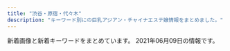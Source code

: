 ```yaml
---
title: "渋谷・原宿・代々木"
description: "キーワード別にの巨乳アジアン・チャイナエステ嬢情報をまとめました。"
---
```


新着画像と新着キーワードをまとめています。
2021年06月09日の情報です。

<DmmAffiliateIns />
<KeywordTable
  shops={
    [
    {
        "img_links": [
            "http://www.e-god.work/images/mobile.jpg",
            "http://www.e-god.work/images/news.jpg",
            "http://www.e-god.work/img/koko1.jpg",
            "http://www.e-god.work/img/koko2.jpg",
            "http://www.e-god.work/img/zb.jpg",
            "http://www.e-god.work/images/1.jpg",
            "http://www.e-god.work/images/tel.jpg",
            "http://www.e-god.work/images/head.jpg",
            "http://www.e-god.work/images/int1.jpg",
            "http://www.e-god.work/img/eri1.jpg",
            "http://www.e-god.work/images/2.jpg",
            "http://www.e-god.work/images/interior_t.jpg",
            "http://www.e-god.work/images/line.png",
            "http://www.e-god.work/img/yuki1.jpg",
            "http://www.e-god.work/images/sys2.jpg",
            "http://www.e-god.work/images/info.jpg",
            "http://www.e-god.work/images/sys1.jpg",
            "http://www.e-god.work/images/ais.jpg",
            "http://www.e-god.work/images/staff_t.jpg",
            "http://www.e-god.work/images/4.jpg",
            "http://www.e-god.work/images/int2.jpg"
        ],
        "name": "\u30b9\u30ef\u30f3",
        "url": "http://www.e-god.work/",
        "keywords": {},
        "station": "JR\u6e0b\u8c37\u99c5\u30cf\u30c1\u516c\u53e3"
    },
    {
        "url": "http://www.ogon.work/",
        "station": "JR\u6e0b\u8c37\u99c5\u30cf\u30c1\u516c\u53e3",
        "name": "\u9ec4\u91d1\u6d77\u5cb8",
        "img_links": [
            "http://www.ogon.work/img/s/s_qa.png",
            "http://www.ogon.work/staff/aya2.jpg",
            "http://www.ogon.work/staff/ayumi2.jpg",
            "http://www.ogon.work/img/contentsbottom.png",
            "http://www.ogon.work/staff/yuki1.jpg",
            "http://www.ogon.work/staff/aya3.jpg",
            "http://www.ogon.work/img/interior.jpg",
            "http://www.ogon.work/staff/momo1.jpg",
            "http://www.ogon.work/staff/ai3.jpg",
            "http://www.ogon.work/staff/ayumi3.jpg",
            "http://www.ogon.work/staff/ai2.jpg",
            "http://www.ogon.work/staff/aya1.jpg",
            "http://www.ogon.work/img/icon/new.jpg",
            "http://www.ogon.work/staff/yuki2.jpg",
            "http://www.ogon.work/staff/ayumi1.jpg",
            "http://www.ogon.work/img/bana02.jpg",
            "http://www.ogon.work/img/bana03.jpg",
            "http://www.ogon.work/staff/hana1.jpg",
            "http://www.ogon.work/staff/ai1.jpg"
        ],
        "keywords": {
            "86": 13,
            "C": 60,
            "E": 7,
            "87": 13,
            "84": 59,
            "D": 16
        }
    },
    {
        "img_links": [
            "http://www.kaede-es.club/images/nav/nav-sys.jpg",
            "http://www.kaede-es.club/images/staff/2/7.jpg",
            "http://www.kaede-es.club/images/index-tiba_13.jpg",
            "http://www.kaede-es.club/psd/off2-1.jpg",
            "http://www.kaede-es.club/images/staff/2/hana.jpg",
            "http://www.kaede-es.club/images/staff/miki.jpg",
            "http://www.kaede-es.club/images/staff/4/sati.jpg",
            "http://www.kaede-es.club/images/shop/DSC_0086-300x199.jpg",
            "http://www.kaede-es.club/images/staff/2/riri.jpg",
            "http://www.kaede-es.club/images/staff/4/yuyu2.jpg",
            "http://www.kaede-es.club/images/staff/mimi.jpg",
            "http://www.kaede-es.club/images/t-off-ico.jpg",
            "http://www.kaede-es.club/images/index-tiba_10.jpg",
            "http://www.kaede-es.club/psd/off32.jpg",
            "http://www.kaede-es.club/images/staff/6.jpg",
            "http://www.kaede-es.club/images/staff/neinei2.jpg",
            "http://www.kaede-es.club/images/index-tiba_04.jpg",
            "http://www.kaede-es.club/images/index-tiba_09.jpg",
            "http://www.kaede-es.club/css/2.jpeg",
            "http://www.kaede-es.club/images/shop/DSC_0998-199x300.jpg",
            "http://www.kaede-es.club/images/staff/2/momo.jpg",
            "http://www.kaede-es.club/images/nav/nav-job.jpg",
            "http://www.kaede-es.club/images/index-tiba_02.jpg",
            "http://www.kaede-es.club/images/nav/nav-staff.jpg",
            "http://www.kaede-es.club/images/shop/DSC_0087-221x300.jpg"
        ],
        "url": "http://www.kaede-es.club/",
        "name": "\u6953",
        "station": "JR\u4ee3\u3005\u6728\u99c5",
        "keywords": {}
    },
    {
        "img_links": [
            "http://www.aixin.co.jp/images/staff/mika2/mika2.png",
            "http://www.aixin.co.jp/images/staff/miharu/miharu.png",
            "http://www.aixin.co.jp/images/staff/mika2/2.png",
            "http://www.aixin.co.jp/images/staff/eri/eri.png",
            "http://www.aixin.co.jp/images/costume/7.png",
            "http://www.aixin.co.jp/images/staff/ran/ran.png",
            "http://www.aixin.co.jp/images/staff/koko/koko.png",
            "http://www.aixin.co.jp/images/staff/mimi2/mimi2.png",
            "http://www.aixin.co.jp/images/staff/chiemi/1.jpg",
            "http://www.aixin.co.jp/images/staff/akane/akane.png",
            "http://www.aixin.co.jp/images/staff/ruri2/ruri2.png",
            "http://www.aixin.co.jp/images/costume/3.png",
            "http://www.aixin.co.jp/images/staff/ruru2/2.jpg",
            "http://www.aixin.co.jp/images/staff/sara/1.jpg",
            "http://www.aixin.co.jp/images/staff/miki/2.jpg",
            "http://www.aixin.co.jp/images/costume/2.png",
            "http://www.aixin.co.jp/images/top_pic/top2.jpg",
            "http://www.aixin.co.jp/images/costume/4.png",
            "http://www.aixin.co.jp/images/price/tokusen.jpg",
            "http://www.aixin.co.jp/images/staff/sara/sara.jpg",
            "http://www.aixin.co.jp/images/staff/rara/rara.png",
            "http://www.aixin.co.jp/images/staff/yuzu/yuzu.jpg",
            "http://www.aixin.co.jp/images/staff/aki/aki.png",
            "http://www.aixin.co.jp/images/staff/chiemi/chiemi.jpg",
            "http://www.aixin.co.jp/images/staff/haruka2/haruka2.png",
            "http://www.aixin.co.jp/images/top/top.jpg",
            "http://www.aixin.co.jp/images/map/google.png",
            "http://www.aixin.co.jp/images/costume/1.png",
            "http://www.aixin.co.jp/images/staff/mirai/mirai.png",
            "http://www.aixin.co.jp/images/price/aroma.jpg",
            "http://www.aixin.co.jp/images/staff/miya2/miya2.jpg",
            "http://www.aixin.co.jp/images/costume/6.png",
            "http://www.aixin.co.jp/images/staff/ayaka/ayaka.jpg",
            "http://www.aixin.co.jp/images/staff/miki/miki.jpg",
            "http://www.aixin.co.jp/images/staff/jyujyu/1.jpg",
            "http://www.aixin.co.jp/images/staff/yui2/yui2.png",
            "http://www.aixin.co.jp/images/price/hirou.jpg",
            "http://www.aixin.co.jp/images/staff/mika2/1.png",
            "http://www.aixin.co.jp/images/staff/jyujyu/jyujyu.jpg",
            "http://www.aixin.co.jp/images/wanted/wanted.png",
            "http://www.aixin.co.jp/images/price/long.jpg",
            "http://www.aixin.co.jp/images/staff/mina/2.jpg",
            "http://www.aixin.co.jp/images/staff/ruru2/ruru2.jpg"
        ],
        "name": "\u30a2\u30a4\u30b7\u30f3",
        "url": "http://www.aixin.co.jp/",
        "station": "JR\u6e0b\u8c37\u99c5",
        "keywords": {}
    },
    {
        "name": "\u68ee\u306e\u9999",
        "img_links": [
            "http://kokoronosato.tyo.cm/photos/sites/15/2020/08/2020082203135850.jpg",
            "http://kokoronosato.tyo.cm/images/room2.jpg",
            "http://kokoronosato.tyo.cm/images/themes/pink/line.png",
            "http://kokoronosato.tyo.cm/images/themes/pink/s_ranking.png",
            "http://kokoronosato.tyo.cm/photos/sites/15/2020/08/2020082203150030.jpg",
            "http://kokoronosato.tyo.cm/images/themes/pink/s_news.png",
            "http://kokoronosato.tyo.cm/photos/sites/15/2020/08/2020082205444661.jpg",
            "http://kokoronosato.tyo.cm/images/themes/pink/s_staff.png",
            "http://kokoronosato.tyo.cm/photos/sites/15/2019/07/2019072809445954.jpg",
            "http://kokoronosato.tyo.cm/images/room3.jpg",
            "http://kokoronosato.tyo.cm/photos/sites/15/2019/07/2019072809450776.jpg",
            "http://kokoronosato.tyo.cm/images/themes/pink/mobile.jpg",
            "http://kokoronosato.tyo.cm/images/themes/pink/s_pickup.png",
            "http://kokoronosato.tyo.cm/images/room1.jpg",
            "http://kokoronosato.tyo.cm/photos/sites/15/2019/07/2019072809470568.jpg",
            "http://kokoronosato.tyo.cm/photos/sites/15/2020/08/2020082205444313.jpg",
            "http://kokoronosato.tyo.cm/images/themes/pink/no2.png",
            "http://kokoronosato.tyo.cm/images/themes/pink/s_newface.png",
            "http://kokoronosato.tyo.cm/photos/sites/15/2019/07/2019072809465934.jpg",
            "http://kokoronosato.tyo.cm/images/themes/pink/no1.png",
            "http://kokoronosato.tyo.cm/images/themes/pink/r3.jpg",
            "http://kokoronosato.tyo.cm/photos/sites/15/2020/08/2020082205443766.jpg",
            "http://kokoronosato.tyo.cm/images/room4.jpg"
        ],
        "keywords": {
            "86": 11,
            "83": 4,
            "C": 16,
            "87": 8,
            "85": 4,
            "D": 23
        },
        "url": "http://kokoronosato.tyo.cm/",
        "station": "JR\u6e0b\u8c37\u99c5\u6771\u53e3"
    },
    {
        "url": "http://awaawa-fairy.work/",
        "img_links": [
            "http://awaawa-fairy.work/img/st15.png",
            "http://awaawa-fairy.work/sp/img/tit.jpg",
            "http://awaawa-fairy.work/img/nos.png",
            "http://awaawa-fairy.work/img/sta18.png",
            "http://awaawa-fairy.work/sp/img/t-a.jpg",
            "http://awaawa-fairy.work/sp/img/p-28.png",
            "http://awaawa-fairy.work/sp/img/sta26.png",
            "http://awaawa-fairy.work/sp/img/botton.jpg",
            "http://awaawa-fairy.work/img/sta22.png",
            "http://awaawa-fairy.work/img/st28.png",
            "http://awaawa-fairy.work/img/st29.png",
            "http://awaawa-fairy.work/sp/img/p-18.png",
            "http://awaawa-fairy.work/sp/img/p-22.png",
            "http://awaawa-fairy.work/img/sta29.png",
            "http://awaawa-fairy.work/sp/img/sta18.png",
            "http://awaawa-fairy.work/sp/img/sta27.png",
            "http://awaawa-fairy.work/img/sta27.png",
            "http://awaawa-fairy.work/img/sta15.png",
            "http://awaawa-fairy.work/sp/img/add.jpg",
            "http://awaawa-fairy.work/img/st26.png",
            "http://awaawa-fairy.work/img/st018.png",
            "http://awaawa-fairy.work/sp/img/line.jpg",
            "http://awaawa-fairy.work/sp/img/t-t.jpg",
            "http://awaawa-fairy.work/sp/img/t-r.jpg",
            "http://awaawa-fairy.work/img/mo.png",
            "http://awaawa-fairy.work/sp/img/t-s.jpg",
            "http://awaawa-fairy.work/sp/img/sta17.png",
            "http://awaawa-fairy.work/img/sta28.png",
            "http://awaawa-fairy.work/img/sta26.png",
            "http://awaawa-fairy.work/sp/img/time.jpg",
            "http://awaawa-fairy.work/sp/img/sta28.png",
            "http://awaawa-fairy.work/img/st017.png",
            "http://awaawa-fairy.work/img/st22.png",
            "http://awaawa-fairy.work/img/st27.png",
            "http://awaawa-fairy.work/sp/img/pic.jpg",
            "http://awaawa-fairy.work/sp/img/tel.jpg",
            "http://awaawa-fairy.work/img/st18.png",
            "http://awaawa-fairy.work/sp/img/mv.jpg",
            "http://awaawa-fairy.work/img/st17.png",
            "http://awaawa-fairy.work/img/bottom.png",
            "http://awaawa-fairy.work/img/sta17.png",
            "http://awaawa-fairy.work/sp/img/sta15.png",
            "http://awaawa-fairy.work/sp/img/info.jpg",
            "http://awaawa-fairy.work/sp/img/sys.jpg",
            "http://awaawa-fairy.work/img/st4.png",
            "http://awaawa-fairy.work/sp/img/sta22.png",
            "http://awaawa-fairy.work/sp/img/t-o.jpg",
            "http://awaawa-fairy.work/sp/img/pc.jpg",
            "http://awaawa-fairy.work/sp/img/sta29.png",
            "http://awaawa-fairy.work/img/head.png"
        ],
        "name": "\u6ce1\u6ce1\u30d5\u30a7\u30a2\u30ea\u30fc",
        "station": "JR\u6e0b\u8c37\u99c5\u897f\u53e3",
        "keywords": {
            "87": 5,
            "86": 3,
            "E": 2,
            "D": 4,
            "F": 1,
            "85": 4,
            "88": 5,
            "C": 17
        }
    },
    {
        "img_links": [
            "http://angel.est.cm/photos/sites/23/2019/05/2019051010094797.jpg",
            "http://angel.est.cm/img/r2.jpg",
            "http://angel.est.cm/img/r3.jpg",
            "http://angel.est.cm/img/r1.jpg",
            "http://angel.est.cm/photos/sites/23/2019/11/2019110102361631.jpg",
            "http://angel.est.cm/photos/sites/23/2018/10/2018100318475591.jpg",
            "http://angel.est.cm/img/top.png",
            "http://angel.est.cm/photos/sites/23/2019/05/2019051010094748.jpg",
            "http://angel.est.cm/photos/sites/23/2016/08/staff2.jpg",
            "http://angel.est.cm/photos/sites/23/2019/05/2019051010094757.jpg",
            "http://angel.est.cm/img/r4.jpg",
            "http://angel.est.cm/photos/sites/23/2019/05/2019051010094759.jpg",
            "http://angel.est.cm/img/footer.png"
        ],
        "keywords": {
            "D": 4,
            "87": 3,
            "C": 1,
            "E": 1,
            "86": 3
        },
        "name": "Angel",
        "url": "http://angel.est.cm/",
        "station": "JR\u6e0b\u8c37\u99c5\u5bae\u76ca\u5742\u53e3"
    }
]
}
/>
<DmmAffiliateScript />
